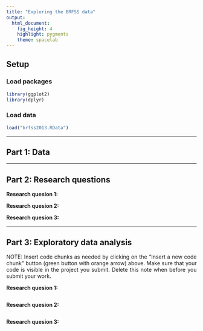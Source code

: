 ```yaml
---
title: "Exploring the BRFSS data"
output: 
  html_document: 
    fig_height: 4
    highlight: pygments
    theme: spacelab
---
```

<style>body{text-align: justify}</style>
## Setup

### Load packages

```r
library(ggplot2)
library(dplyr)
```

### Load data

```r
load("brfss2013.RData")
```
* * *

## Part 1: Data



* * *

## Part 2: Research questions

**Research quesion 1:**

**Research quesion 2:**

**Research quesion 3:**


* * *

## Part 3: Exploratory data analysis

NOTE: Insert code chunks as needed by clicking on the "Insert a new code chunk" 
button (green button with orange arrow) above. Make sure that your code is visible
in the project you submit. Delete this note when before you submit your work.

**Research quesion 1:**

```r

```



**Research quesion 2:**

```r

```



**Research quesion 3:**

```r

```
